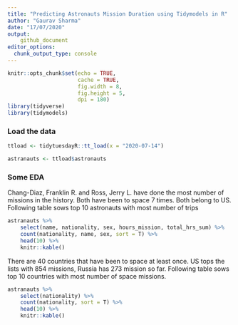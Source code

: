 ```yaml
---
title: "Predicting Astronauts Mission Duration using Tidymodels in R"
author: "Gaurav Sharma"
date: "17/07/2020"
output: 
    github_document
editor_options: 
  chunk_output_type: console
---
```


```r
knitr::opts_chunk$set(echo = TRUE,
                      cache = TRUE,
                      fig.width = 8,
                      fig.height = 5,
                      dpi = 180)
library(tidyverse)
library(tidymodels)
```

### Load the data
```r
ttload <- tidytuesdayR::tt_load(x = "2020-07-14")

astranauts <- ttload$astronauts

```
### Some EDA
Chang-Diaz, Franklin R. and Ross, Jerry L. have done the most number of missions in the history. Both have been to space 7 times. Both belong to US. 
Following table sows top 10 astronauts with most number of trips
```r
astranauts %>% 
    select(name, nationality, sex, hours_mission, total_hrs_sum) %>% 
    count(nationality, name, sex, sort = T) %>% 
    head(10) %>% 
    knitr::kable()
```

There are 40 countries that have been to space at least once. US tops the lists with 854 missions, Russia has 273 mission so far. 
Following table sows top 10 countries with most number of space missions.
```r
astranauts %>% 
    select(nationality) %>% 
    count(nationality, sort = T) %>% 
    head(10) %>% 
    knitr::kable()
```

